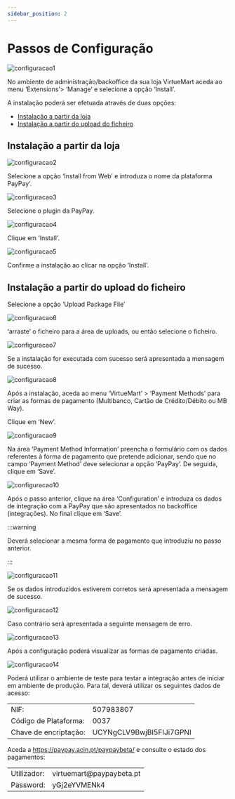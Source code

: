 ```yaml
---
sidebar_position: 2
---
```


# Passos de Configuração

![configuracao1](../../../../../../_media/virtuemart-1.PNG)

No ambiente de administração/backoffice da sua loja VirtueMart aceda ao menu ‘Extensions’> ‘Manage’ e selecione a opção ‘Install’.

A instalação poderá ser efetuada através de duas opções:

- [Instalação a partir da loja](#instalação-a-partir-da-loja)
- [Instalação a partir do upload do ficheiro](#instalação-a-partir-do-upload-do-ficheiro)

## Instalação a partir da loja

![configuracao2](../../../../../../_media/virtuemart-2.PNG)

Selecione a opção ‘Install from Web’ e introduza o nome da plataforma PayPay’.

![configuracao3](../../../../../../_media/virtuemart-3.PNG)

Selecione o plugin da PayPay.

![configuracao4](../../../../../../_media/virtuemart-4.PNG)

Clique em ‘Install’.

![configuracao5](../../../../../../_media/virtuemart-5.PNG)

Confirme a instalação ao clicar na opção ‘Install’.

## Instalação a partir do upload do ficheiro

Selecione a opção ‘Upload Package File’

![configuracao6](../../../../../../_media/virtuemart-6.PNG)

‘arraste’ o ficheiro para a área de uploads, ou então selecione o ficheiro.

![configuracao7](../../../../../../_media/virtuemart-7.PNG)

Se a instalação for executada com sucesso será apresentada a mensagem de sucesso.

![configuracao8](../../../../../../_media/virtuemart-8.PNG)

Após a instalação, aceda ao menu ‘VirtueMart’ > ‘Payment Methods’ para criar as formas de pagamento (Multibanco, Cartão de Crédito/Débito ou MB Way).

Clique em ‘New’.

![configuracao9](../../../../../../_media/virtuemart-9.PNG)

Na área ‘Payment Method Information’ preencha o formulário com os dados referentes à forma de pagamento que pretende adicionar, sendo que no campo ‘Payment Method’ deve selecionar a opção ‘PayPay’. De seguida, clique em ‘Save’.

![configuracao10](../../../../../../_media/virtuemart-10.PNG)

Após o passo anterior, clique na área ‘Configuration’ e introduza os dados de integração com a PayPay que são apresentados no backoffice (integrações). No final clique em ‘Save’.

:::warning

Deverá selecionar a mesma forma de pagamento que introduziu no passo anterior.

:::

![configuracao11](../../../../../../_media/virtuemart-11.PNG)

Se os dados introduzidos estiverem corretos será apresentada a mensagem de sucesso.

![configuracao12](../../../../../../_media/virtuemart-12.PNG)

Caso contrário será apresentada a seguinte mensagem de erro.

![configuracao13](../../../../../../_media/virtuemart-13.PNG)

Após a configuração poderá visualizar as formas de pagamento criadas.

![configuracao14](../../../../../../_media/virtuemart-14.PNG)

Poderá utilizar o ambiente de teste para testar a integração antes de iniciar em ambiente de produção. Para tal, deverá utilizar os seguintes dados de acesso:

<table>
    <tr>
        <td>NIF:</td>
        <td>507983807</td>
    </tr>
    <tr>
        <td>Código de Plataforma:</td>
        <td>0037</td>
    </tr>
    <tr>
        <td>Chave de encriptação:</td>
        <td>UCYNgCLV9BwjBI5FIJi7GPNI</td>
    </tr>
</table>

Aceda a https://paypay.acin.pt/paypaybeta/ e consulte o estado dos pagamentos:

<table>
    <tr>
        <td>Utilizador:</td>
        <td>virtuemart@paypaybeta.pt</td>
    </tr>
    <tr>
        <td>Password:</td>
        <td>yGj2eYVMENk4</td>
    </tr>
</table>
